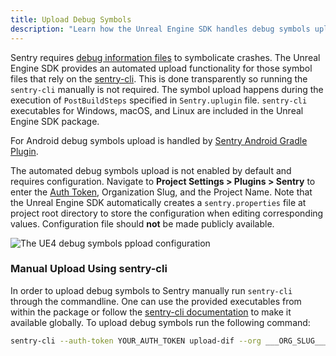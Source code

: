 ```yaml
---
title: Upload Debug Symbols
description: "Learn how the Unreal Engine SDK handles debug symbols upload."
---
```


Sentry requires [debug information files](/platforms/unreal/data-management/debug-files/) to symbolicate crashes. The Unreal Engine SDK provides an automated upload functionality for those symbol files that rely on the [sentry-cli](/product/cli/). This is done transparently so running the `sentry-cli` manually is not required. The symbol upload happens during the execution of `PostBuildSteps` specified in `Sentry.uplugin` file. `sentry-cli` executables for Windows, macOS, and Linux are included in the Unreal Engine SDK package.

<Note>

For Android debug symbols upload is handled by [Sentry Android Gradle Plugin](/platforms/android/gradle).

</Note>

The automated debug symbols upload is not enabled by default and requires configuration. Navigate to **Project Settings > Plugins > Sentry** to enter the [Auth Token](https://sentry.io/api/), Organization Slug, and the Project Name. Note that the Unreal Engine SDK automatically creates a `sentry.properties` file at project root directory to store the configuration when editing corresponding values. Configuration file should **not** be made publicly available.

![The UE4 debug symbols ppload configuration](unreal-debug-symbols.png)

### Manual Upload Using sentry-cli

In order to upload debug symbols to Sentry manually run `sentry-cli` through the commandline. One can use the provided executables from within the package or follow the [sentry-cli documentation](/product/cli/installation/) to make it available globally. To upload debug symbols run the following command:

```bash
sentry-cli --auth-token YOUR_AUTH_TOKEN upload-dif --org ___ORG_SLUG___ --project ___PROJECT_SLUG___ PATH_TO_SYMBOLS
```
